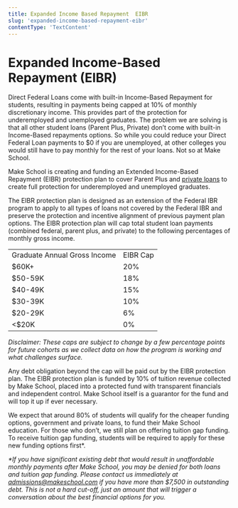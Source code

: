 ```yaml
---
title: Expanded Income Based Repayment  EIBR
slug: 'expanded-income-based-repayment-eibr'
contentType: 'TextContent'
---
```


# Expanded Income-Based Repayment (EIBR)

Direct Federal Loans come with built-in Income-Based Repayment for students, resulting in payments
being capped at 10% of monthly discretionary income. This provides part of the protection for
underemployed and unemployed graduates. The problem we are solving is that all other student loans
(Parent Plus, Private) don’t come with built-in Income-Based repayments options. So while you could
reduce your Direct Federal Loan payments to $0 if you are unemployed, at other colleges you would
still have to pay monthly for the rest of your loans. Not so at Make School.

Make School is creating and funding an Extended Income-Based Repayment (EIBR) protection plan to
cover Parent Plus and
[private loans](/student-financial-aid-policies/student-private-or-personal-loans) to create full
protection for underemployed and unemployed graduates.

The EIBR protection plan is designed as an extension of the Federal IBR program to apply to all
types of loans not covered by the Federal IBR and preserve the protection and incentive alignment of
previous payment plan options. The EIBR protection plan will cap total student loan payments
(combined federal, parent plus, and private) to the following percentages of monthly gross income.

<table>
  <tr>
   <td>Graduate Annual Gross Income
   </td>
   <td>EIBR Cap
   </td>
  </tr>
  <tr>
   <td>$60K+
   </td>
   <td>20%
   </td>
  </tr>
  <tr>
   <td>$50-59K
   </td>
   <td>18%
   </td>
  </tr>
  <tr>
   <td>$40-49K
   </td>
   <td>15%
   </td>
  </tr>
  <tr>
   <td>$30-39K
   </td>
   <td>10%
   </td>
  </tr>
  <tr>
   <td>$20-29K
   </td>
   <td>6%
   </td>
  </tr>
  <tr>
   <td>&lt;$20K
   </td>
   <td>0%
   </td>
  </tr>
</table>

_Disclaimer: These caps are subject to change by a few percentage points for future cohorts as we
collect data on how the program is working and what challenges surface._

Any debt obligation beyond the cap will be paid out by the EIBR protection plan. The EIBR protection
plan is funded by 10% of tuition revenue collected by Make School, placed into a protected fund with
transparent financials and independent control. Make School itself is a guarantor for the fund and
will top it up if ever necessary.

We expect that around 80% of students will qualify for the cheaper funding options, government and
private loans, to fund their Make School education. For those who don’t, we still plan on offering
tuition gap funding. To receive tuition gap funding, students will be required to apply for these
new funding options first\*.

_\*If you have significant existing debt that would result in unaffordable monthly payments after
Make School, you may be denied for both loans and tuition gap funding. Please contact us immediately
at [admissions@makeschool.com](mailto:admissions@makeschool.com) if you have more than $7,500 in
outstanding debt. This is not a hard cut-off, just an amount that will trigger a conversation about
the best financial options for you._

